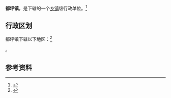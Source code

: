{{中国乡级行政区|52/26/25/105/000}}

'''都坪镇'''，是{{PRC admin/fullname|52/26/25/105/000|3}}下辖的一个[[乡镇|乡镇]]级行政单位。<ref>{{PRC admin/ref sgc|{{PRC admin/parent|52/26/25/105/000}}}}</ref>

== 行政区划 ==

都坪镇下辖以下地区：<ref>{{PRC admin/ref sgc|52/26/25/105/000}}</ref>

{{PRC admin/children|52/26/25/105/000}}。

== 参考资料 ==

{{reflist}}

{{贵州行政区划小作品}}
{{PRC admin/navcat|52/26/25/105/000}}